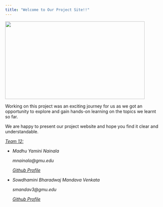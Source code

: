 ```yaml
---
title: "Welcome to Our Project Site!!"
---
```


![](pic2.jpg){fig-align="left" width="450" height="250"}

Working on this project was an exciting journey for us as we got
an opportunity to explore and gain hands-on learning on the topics we
learnt so far.

We are happy to present our project website and hope you find it clear and understandable.

[*Team 12:*]{.underline}

-   *Madhu Yamini Nainala*

    *mnainala\@gmu.edu*

    [*Github Profile*](https://github.com/nmadhuyaminiedu)

-   *Sowdhamini Bharadwaj Mandava Venkata*

    *smandav3\@gmu.edu*

    [*Github Profile*](https://github.com/SowdhaminiBharadwaj)
